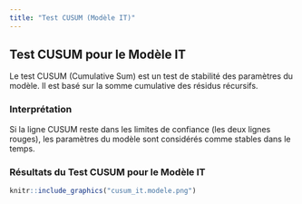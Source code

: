 ```yaml
---
title: "Test CUSUM (Modèle IT)"
---
```


## Test CUSUM pour le Modèle IT

Le test CUSUM (Cumulative Sum) est un test de stabilité des paramètres du modèle. Il est basé sur la somme cumulative des résidus récursifs.

### Interprétation

Si la ligne CUSUM reste dans les limites de confiance (les deux lignes rouges), les paramètres du modèle sont considérés comme stables dans le temps.

### Résultats du Test CUSUM pour le Modèle IT

```r
knitr::include_graphics("cusum_it.modele.png")
```
